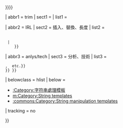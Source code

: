 <noinclude>{{NoteTA
|G1=IT
}}</noinclude>{{Navbox with collapsible groups
| name = 字串模板一覽
| state = {{{state|expanded}}}
| bodyclass = plainlist
| title = 字符串處理模板
| selected = {{{selected|{{{expanded|{{{1|}}}}}}}}}

<!---------------------- Trimming ------------------------->
| abbr1 = trim
| sect1 = {{tsl|en|Trimming (computer programming)|Trim (編程)|切短}}
| list1 =
 {{Navbox|child

  |group1 = 根据数量处理
  | list1 =
   {{Aligned table |fullwidth=on |style=text-align:left; |col1width=50%;
    | {{Aligned table |style=padding-right:2.5em;
       |col1style=width:12.5em;text-align:right;white-space:nowrap;padding-right:0.75em; <!--|col2style=font-family:serif;-->
       | {{tl|str mid}}       | 按位置及長度選取子串。
       | {{tl|trunc}}         | 切短到规定的字数。
       | {{tl|str left}}      | 切短或重复填充到规定的字数。
       | {{tl|str crop}}      | 從末尾切短特定數量的字元。
       | {{tl|chop head and tail}} | To crop a specified number of characters off the beginning and end.
      }}
    | {{Aligned table
       |col1style=width:12.5em;text-align:right;white-space:nowrap;padding-right:0.75em; <!--|col2style=font-family:serif;-->
       | {{tl|str right}}     | 返回从左向右移除若干个字符后的字符串
       | {{tl|str rightc}}    | 返回从后向前指定数量的字符串，如果字符串为空则返回一个参数
       | {{tl|str rightmost}} | To trim down to the last specified number of characters.
       | {{tl|str sub old}}   | To trim down to a specified number, starting at a given number from the left.
       | {{tl|str sub new}}   | Select a substr based on starting and ending index.
       | {{tl|str index}}     | 返回字符串的第×个字符
   }} }}

  | group2 = 根据条件处理
  | list2 =
   {{Aligned table |fullwidth=on |style=text-align:left; |col1width=50%;
    | {{Aligned table |style=padding-right:2.5em;
       |col1style=width:12.5em;text-align:right;white-space:nowrap;padding-right:0.75em; <!--|col2style=font-family:serif;-->
       | {{tl|trim}}                | 移除首尾空格。
       | {{tl|str letter/trim}}     | To trim down to the beginning letters.
       | {{tl|str number/trim}}     | To trim down to the beginning numbers.
       | {{tl|trim brackets}}       | To trim any leading or trailing square brackets.
       | {{tl|trim quotes}}         | To trim leading or trailing matches quotes. 
      }}
    | {{Aligned table
       |col1style=width:12.5em;text-align:right;white-space:nowrap;padding-right:0.75em; <!--|col2style=font-family:serif;-->
       | {{tl|String split}}        | 從長字符串中抽取短字符串。
       | {{tl|first word}}          | 切短至首個空格前。
       | {{tl|remove first word}}   | 移除首個空格前的內容。
       | {{tl|last word}}           | 切短至最後一個空格前。
       | {{tl|remove last word}}    | 移除最後一個空格前的內容。
   }} }}

  | group3 = 专用于Wiki语法
  | list3 =
   {{Aligned table |fullwidth=on |style=text-align:left; |col1width=50%;
    | {{Aligned table |style=padding-right:2.5em;
       |col1style=width:12.5em;text-align:right;white-space:nowrap;padding-right:0.75em; <!--|col2style=font-family:serif;-->
       | {{tl|除鏈}}<!-- delink -->              | 去除Wiki連結的括號（Wiki代碼）。
       | {{tl|remove file prefix}}  | 從檔案名中去除「File:」（或「Image:」）。
       | {{tl|PAGENAMEBASE}}        | 去除字串末尾的括號文本（消歧義）。
       | {{tl|title disambig text}} | 返回字串末尾的括號文本（消歧義）。
      }}
    | {{Aligned table
       |col1style=width:12.5em;text-align:right;white-space:nowrap;padding-right:0.75em; <!--|col2style=font-family:serif;-->
       | {{tl|WikiProjectbasename}} | Removes "WikiProject" from a pagename.
       | {{tl|remove unranked}}     | Removes the string "unranked_" from the left of a string (taxonomy).
       | {{tl|ship prefix}}         | Returns the length of a ship's name prefix, if listed (ship names).
       | {{tl|title year}}          | Returns the 4-digit year from a pagename, if any.
   }} }}
 }}

<!----------- Insertion, replacement, length -------------->
| abbr2 = IRL
| sect2 = 插入、替換、長度
| list2 =
 {{Aligned table |style=margin:0 auto 0;text-align:left;
  |  <!---(Insertion, replacement)--->
    {{Aligned table |style=padding-right:2.5em;
     |col1style=text-align:right;white-space:nowrap;padding-right:0.75em; <!--|col2style=font-family:serif;-->
     | {{tl|strloc insert}} | Inserts a string at character location strloc, or appends if strloc<{{=}}0.
     | {{tl|loop}}          | 特定次數重複字串。
     | {{tl|replace}}       | 在字串中查找並全部替換某字串後返回。
     | {{tl|str rep}}       | 在字串中查找並替換首次出現的某字串後返回。
     | {{tl|digits}}        | 移除字串中不是數字（0～9）的字元。
    }}
  |  <!---(Length)--->
    {{Aligned table
     |col1style=text-align:right;white-space:nowrap;padding-right:0.75em; <!--|col2style=font-family:serif;-->
     | {{tl|str len}}       | 返回字串長度。
     | {{tl|str ≥ len}}    | 檢查一個字串和某一給定長度相比是「更長或等長」還是「更短」。
     | {{tl|str ≤ len}}    | 檢查一個字串和某一給定長度相比是「更短或等長」還是「更長」。
     | {{tl|str ≠ len}}    | 檢查一個字串和某一給定長度相比是「不等長」還是「等長」。
     | {{tl|str ≤ ≥ len}} | 檢查一個字串和某一給定長度相比是「更短」、「等長」還是「更長」。
 }} }}

<!----------------- Analysis, technical ------------------->
| abbr3 = anlys/tech
| sect3 = 分析、技術
| list3 =
 {{Aligned table |style=margin:0 auto 0;text-align:left;
  |  <!---(Analysis)--->
    {{Aligned table |style=padding-right:2.5em;
     |col1style=text-align:right;white-space:nowrap;padding-right:0.75em; <!--|col2style=font-family:serif;-->
     | {{tl|str endswith}}  | 检查是否以给定的字符串结尾。
     | {{tl|str find}}<br/>{{tl|strfind short}} |style2.2=vertical-align:middle;|''在一個字串中搜尋並返回特定字串的位置。''
     | {{tl|str find0}}     | Zero-based substring search.
     | {{tl|str sub find}}  | 从指定的偏移量开始搜索一个子字符串。
     | {{tl|str letter}}    | 返回一个字符串开头的所有字符。
     | {{tl|str number}}    | 返回一个字符串开头的所有数字。
     | {{tl|str gtr str}}   | 判断两个字符串是否相等，然后根据返回相应的值。
    }}
  |  <!---(Analysis cont'd)--->
    {{Aligned table
     |col1style=text-align:right;white-space:nowrap;padding-right:0.75em; <!--|col2style=font-family:serif;-->
     | {{tl|ASCII code}}    | 返回单个字符的ASCII码值
     | {{tl|a or an}}       | Takes a noun and produces the appropriate indefinite article, based on whether the first letter is a vowel.
     | &nbsp; | &nbsp;
     <!---(Technical)--->
     | [[Module:String]]    | 
     | [[mw:Help:Magic words|...Magic words]] | {{noitalic|About <code><nowiki>{{padleft:&#124;}}</nowiki></code>.}}
     | [[mw:Help:Extension:ParserFunctions|...ParserFunctions]] | {{noitalic|About <code><nowiki>{{#titleparts:&#124;}}, {{#expr:&#124;}}, {{#ifeq:&#124;}}, </nowiki></code> etc.}}
 }} }}

<!--------------------- (disabled) ------------------------>
<!----
| group12 = 功能請求
| list12 =
* [[bugzilla:6455]] – Set $wgPFEnableStringFunctions = true on WMF wikis
* [[bugzilla:26092]] – Enable or install string parsing wikimarkup functionality on WMF wikis

<!----Not in a navbox:
| group13 = [[Wikipedia:Template sandbox and test cases|Sandboxes, testcases]]
| list13 =
* {{tl|Str find/sandbox}}
* {{tl|Str index/getchar/sandbox}}
* {{tl|Str index/getchar/testcases}}
* {{tl|Str index/sandbox}}
* {{tl|Str index/testcases}}
* {{tl|Str index any/sandbox}}
* {{tl|Str index any/testcases}}
* {{tl|Str left/sandbox}}
* {{tl|Str len/core/sandbox}}
* {{tl|Str len/sandbox}}
* {{tl|Str len/testcases}}
* {{tl|Str rightc/testcases}}
* {{tl|Str ≠ len/sandbox}}
* {{tl|Str ≠ len/testcases}}
 ----->

<!----------------------- below --------------------------->
| belowclass = hlist
| below =
* [[:Category:字符串處理模板]]
* [[m:Category:String templates]]
* [[:commons:Category:String manipulation templates]]

| tracking = no <!--(keep all these string templates (by /doc pages) out of the tracking category)-->

}}<noinclude>{{Documentation}}</noinclude>